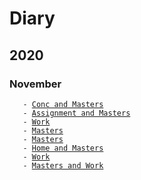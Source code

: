 = Diary =
== 2020 ==

=== November ===
    - [[2020-11-19|Conc and Masters]]
    - [[2020-11-18|Assignment and Masters]]
    - [[2020-11-17|Work]]
    - [[2020-11-15|Masters]]
    - [[2020-11-14|Masters]]
    - [[2020-11-13|Home and Masters]]
    - [[2020-11-12|Work]]
    - [[2020-11-10|Masters and Work]]
